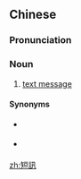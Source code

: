{{also|短讯}}
==Chinese==
{{zh-forms|s=短讯}}

===Pronunciation===
{{zh-pron
|m=duǎnxùn
|c=dyun2 seon3
|cat=n
}}

===Noun===
{{zh-noun}}

# {{lb|zh|chiefly|Hong Kong}} [[text message]]

====Synonyms====
* {{qualifier|PRC}} {{zh-l|短信}}
* {{qualifier|Taiwan}} {{zh-l|簡訊}}

[[zh:短訊]]